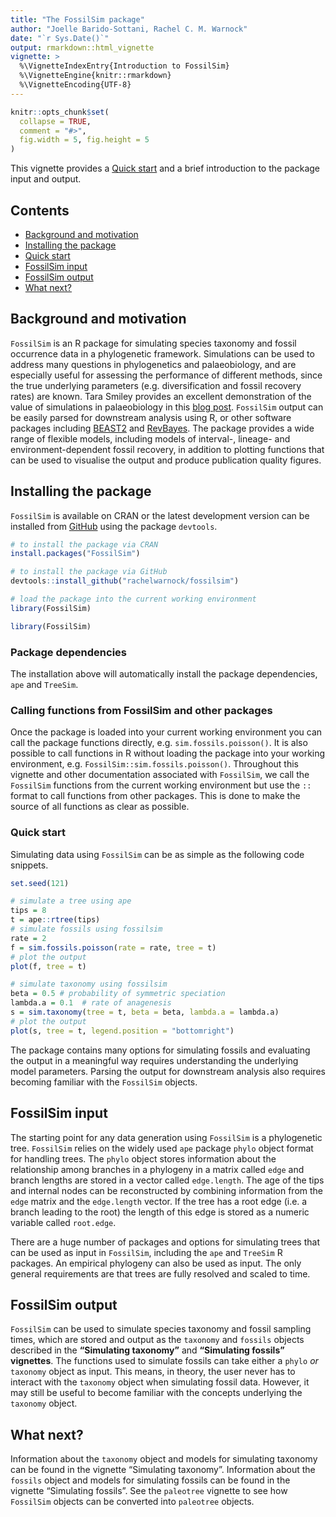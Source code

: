 ```yaml
---
title: "The FossilSim package"
author: "Joelle Barido-Sottani, Rachel C. M. Warnock"
date: "`r Sys.Date()`"
output: rmarkdown::html_vignette
vignette: >
  %\VignetteIndexEntry{Introduction to FossilSim}
  %\VignetteEngine{knitr::rmarkdown}
  %\VignetteEncoding{UTF-8}
---
```


```r
knitr::opts_chunk$set(
  collapse = TRUE,
  comment = "#>",
  fig.width = 5, fig.height = 5
)
```

This vignette provides a [Quick start] and a brief introduction to the package input and output.

## Contents

* [Background and motivation]
* [Installing the package]
* [Quick start]
* [FossilSim input]
* [FossilSim output]
* [What next?]

## Background and motivation

`FossilSim` is an R package for simulating species taxonomy and fossil occurrence data in a phylogenetic framework.
Simulations can be used to address many questions in phylogenetics and palaeobiology, and are especially useful for assessing the performance of different methods, since the true underlying parameters (e.g. diversification and fossil recovery rates) are known.
Tara Smiley provides an excellent demonstration of the value of simulations in palaeobiology in this [blog post](http://blog.journals.cambridge.org/2018/03/19/testing-the-fossil-record-how-simulations-help-us-understand-the-relative-roles-of-diversification-and-preservation-underlying-diversity-gradients-in-deep-time/).
`FossilSim` output can be easily parsed for downstream analysis using R, or other software packages including [BEAST2](http://beast2.org/) and [RevBayes](https://revbayes.github.io).
The package provides a wide range of flexible models, including models of interval-, lineage- and environment-dependent fossil recovery, in addition to plotting functions that can be used to visualise the output and produce publication quality figures.

## Installing the package

`FossilSim` is available on CRAN or the latest development version can be installed from [GitHub](http://github.com/) using the package `devtools`.

```r
# to install the package via CRAN
install.packages("FossilSim")

# to install the package via GitHub
devtools::install_github("rachelwarnock/fossilsim")

# load the package into the current working environment
library(FossilSim)
```
```r
library(FossilSim)
```

### Package dependencies

The installation above will automatically install the package dependencies, `ape` and `TreeSim`.

### Calling functions from FossilSim and other packages

Once the package is loaded into your current working environment you can call the package functions directly, e.g. `sim.fossils.poisson()`.
It is also possible to call functions in R without loading the package into your working environment, e.g. `FossilSim::sim.fossils.poisson()`.
Throughout this vignette and other documentation associated with `FossilSim`, we call the `FossilSim` functions from the current working environment but use the `::` format to call functions from other packages.
This is done to make the source of all functions as clear as possible.

### Quick start

Simulating data using `FossilSim` can be as simple as the following code snippets.

```r
set.seed(121)
```

```r
# simulate a tree using ape
tips = 8
t = ape::rtree(tips)
# simulate fossils using fossilsim
rate = 2
f = sim.fossils.poisson(rate = rate, tree = t)  
# plot the output
plot(f, tree = t)
```

```r
# simulate taxonomy using fossilsim
beta = 0.5 # probability of symmetric speciation
lambda.a = 0.1  # rate of anagenesis
s = sim.taxonomy(tree = t, beta = beta, lambda.a = lambda.a)  
# plot the output
plot(s, tree = t, legend.position = "bottomright")
```

The package contains many options for simulating fossils and evaluating the output in a meaningful way requires understanding the underlying model parameters.
Parsing the output for downstream analysis also requires becoming familiar with the `FossilSim` objects.

## FossilSim input

The starting point for any data generation using `FossilSim` is a phylogenetic tree.
`FossilSim` relies on the widely used `ape` package `phylo` object format for handling trees. 
The `phylo` object stores information about the relationship among branches in a phylogeny in a matrix called `edge` and branch lengths are stored in a vector called `edge.length`.
The age of the tips and internal nodes can be reconstructed by combining information from the `edge` matrix and the `edge.length` vector.
If the tree has a root edge (i.e. a branch leading to the root) the length of this edge is stored as a numeric variable called `root.edge`.

There are a huge number of packages and options for simulating trees that can be used as input in `FossilSim`, including the `ape` and `TreeSim` R packages.
An empirical phylogeny can also be used as input.
The only general requirements are that trees are fully resolved and scaled to time.

## FossilSim output

`FossilSim` can be used to simulate species taxonomy and fossil sampling times, which are stored and output as the `taxonomy` and `fossils` objects described in the **"Simulating taxonomy"** and **"Simulating fossils" vignettes**. 
The functions used to simulate fossils can take either a `phylo` *or* `taxonomy` object as input.
This means, in theory, the user never has to interact with the `taxonomy` object when simulating fossil data.
However, it may still be useful to become familiar with the concepts underlying the `taxonomy` object.

## What next?

Information about the `taxonomy` object and models for simulating taxonomy can be found in the vignette "Simulating taxonomy".
Information about the `fossils` object and models for simulating fossils can be found in the vignette "Simulating fossils".
See the `paleotree` vignette to see how `FossilSim` objects can be converted into `paleotree` objects.



